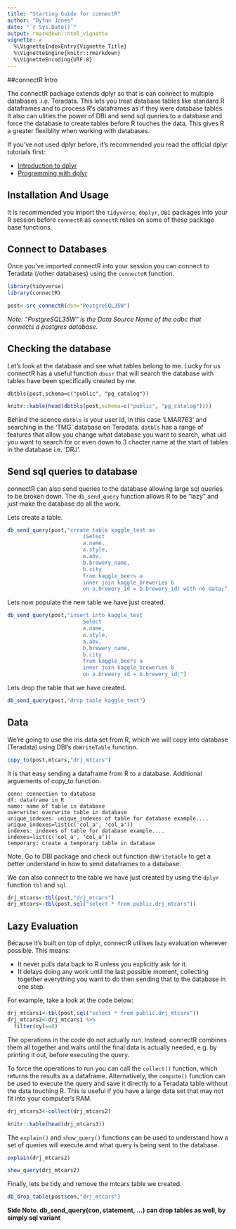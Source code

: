```yaml
---
title: "Starting Guide for connectR"
author: "Dyfan Jones"
date: "`r Sys.Date()`"
output: rmarkdown::html_vignette
vignette: >
  %\VignetteIndexEntry{Vignette Title}
  %\VignetteEngine{knitr::rmarkdown}
  %\VignetteEncoding{UTF-8}
---
```


##connectR Intro

The connectR package extends dplyr so that is can connect to multiple databases .i.e. Teradata. This lets you treat database tables like standard R dataframes and to process R’s dataframes as if they were database tables. It also can ulities the power of DBI and send sql queries to a database and force the database to create tables before R touches the data. This gives R a greater flexiblity when working with databases.

If you've not used dplyr before, it's recommended you read the official dplyr tutorials first:

* [Introduction to dplyr](https://blog.rstudio.org/2017/06/13/dplyr-0-7-0/amp/)
* [Programming with dplyr](http://dplyr.tidyverse.org/articles/programming.html)

## Installation And Usage
It is recommended you import the `tidyverse`, `dbplyr`, `DBI` packages into your R session before `connectR` as `connectR` relies on some of these package base functions.

## Connect to Databases
Once you've imported connectR into your session you can connect to Teradata (/other databases) using the `connectoR` function. 
```r
library(tidyverse)
library(connectR)

post<-src_connectR(dsn="PostgreSQL35W")
```

*Note: "PostgreSQL35W" is the Data Source Name of the odbc that connects a postgres database.*

## Checking the database
Let's look at the database and see what tables belong to me. Lucky for us connectR has a useful function `dbusr` that will search the database with tables have been specifically created by me.
```
dbtbls(post,schema=c("public", "pg_catalog"))
```
```r
knitr::kable(head(dbtbls(post,schema=c("public", "pg_catalog"))))
```

Behind the scence `dbtbls` is your user id, in this case 'LMAR763' and searching in the 'TMG' database on Teradata. `dbtbls` has a range of features that allow you change what database you want to search, what uid you want to search for or even down to 3 chacter name at the start of tables in the database i.e. 'DRJ'.

## Send sql queries to database

connectR can also send queries to the database allowing large sql queries to be broken down. The `db_send_query` function allows R to be "lazy" and just make the database do all the work.

Lets create a table.

```r
db_send_query(post,"create table kaggle_test as
                        (Select
                        a.name,
                        a.style,
                        a.abv,
                        b.brewery_name,
                        b.city
                        from kaggle_beers a
                        inner join kaggle_breweries b
                        on a.brewery_id = b.brewery_id) with no data;")
```

Lets now populate the new table we have just created.

```r
db_send_query(post,"insert into kaggle_test
                        Select
                        a.name,
                        a.style,
                        a.abv,
                        b.brewery_name,
                        b.city
                        from kaggle_beers a
                        inner join kaggle_breweries b
                        on a.brewery_id = b.brewery_id;")
```

Lets drop the table that we have created.

```r
db_send_query(post,"drop table kaggle_test")
```

## Data
We're going to use the iris data set from R, which we will copy into database (Teradata) using DBI's `dbWriteTable` function.
```r
copy_to(post,mtcars,"drj_mtcars")
```

It is that easy sending a dataframe from R to a database. Additional arguements of copy_to function.

```
conn: connection to database
df: dataframe in R
name: name of table in database
overwrite: overwrite table in database
unique_indexes: unique_indexes of table for database example.... unique_indexes=list(c('col_a', 'col_a'))
indexes: indexes of table for database example.... indexes=list(c('col_a', 'col_a'))
temporary: create a temporary table in database
```
Note. Go to DBI package and check out function `dbWritetable` to get a better understand in how to send dataframes to a database. 

We can also connect to the table we have just created by using the `dplyr` function `tbl` and `sql`.

```r
drj_mtcars<-tbl(post,"drj_mtcars")
drj_mtcars<-tbl(post,sql("select * from public.drj_mtcars"))
```

## Lazy Evaluation
Because it’s built on top of dplyr, connectR utilises lazy evaluation wherever possible. This means:

- It never pulls data back to R unless you explicitly ask for it.
- It delays doing any work until the last possible moment, collecting together everything you want to do then sending that to the database in one step.

For example, take a look at the code below:

```r
drj_mtcars1<-tbl(post,sql("select * from public.drj_mtcars"))
drj_mtcars2<-drj_mtcars1 %>% 
  filter(cyl==8)
```

The operations in the code do not actually run. Instead, connectR combines them all together and waits until the final data is actually needed, e.g. by printing it out, before executing the query.

To force the operations to run you can call the `collect()` function, which returns the results as a dataframe. Alternatively, the `compute()` function can be used to execute the query and save it directly to a Teradata table without the data touching R. This is useful if you have a large data set that may not fit into your computer’s RAM.

```r
drj_mtcars3<-collect(drj_mtcars2)
```
```r
knitr::kable(head(drj_mtcars3))
```

The `explain()` and `show_query()` functions can be used to understand how a set of queries will execute amd what query is being sent to the database.

```r
explain(drj_mtcars2)
```

```r
show_query(drj_mtcars2)
```

Finally, lets be tidy and remove the mtcars table we created.

```r
db_drop_table(post$con,"drj_mtcars")
```

**Side Note. db_send_query(con, statement, ...) can drop tables as well, by simply sql variant**
